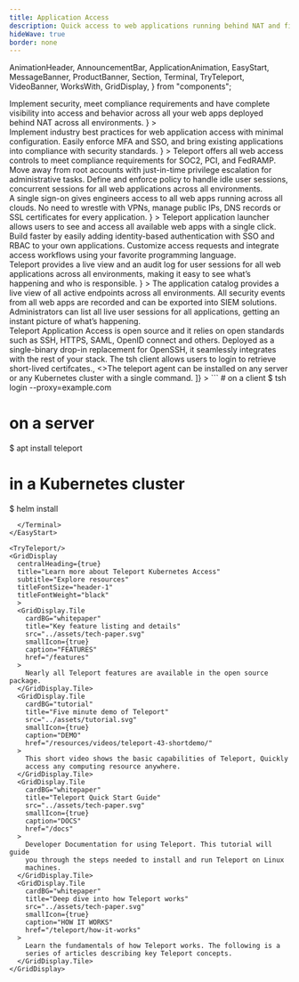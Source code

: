 ```yaml
---
title: Application Access
description: Quick access to web applications running behind NAT and firewalls with security and compliance
hideWave: true
border: none
---
```


  AnimationHeader,
  AnnouncementBar,
  ApplicationAnimation,
  EasyStart,
  MessageBanner,
  ProductBanner,
  Section,
  Terminal,
  TryTeleport,
  VideoBanner,
  WorksWith,
  GridDisplay,
} from "components";

<Section bg="grayWave">
  <AnimationHeader
    title="Teleport Application Access"
    subtitle="Teleport Access Plane"
    description={
      <>
        Implement security, meet compliance requirements and have complete visibility into access and behavior across all your web apps deployed behind NAT across all environments.      
      </>
    }
  >
  <ApplicationAnimation/>
  </AnimationHeader>
  <AnnouncementBar />
</Section>
<Section bg="flatWhite">
  <ProductBanner
    imgPosition="right"
    title="Secure web apps &amp; meet compliance requirements"
    subtitle="For DevSecOps"
    src="../assets/application-diagram.png"
    alt="a diagram of server architecture"
    description={
      <>
        Implement industry best practices for web application access with minimal configuration. Easily enforce MFA and SSO, and bring existing applications into compliance with security standards.
      </>
      }
  >
    <ProductBanner.Item title="Access Controls" >
      Teleport offers all web access controls to meet compliance requirements for SOC2, PCI, and FedRAMP. 
    </ProductBanner.Item>
    <ProductBanner.Item title="Access Requests" >
      Move away from root accounts with just-in-time privilege escalation for administrative tasks.
    </ProductBanner.Item>
    <ProductBanner.Item title="Session Controls" >
      Define and enforce policy to handle idle user sessions, concurrent sessions for all web applications across all environments.
    </ProductBanner.Item>
  </ProductBanner>
</Section>
<Section bg="grayWave">
  <ProductBanner
    imgPosition="left"
    title="Access that doesn't get in the way"
    subtitle="For Developers"
    src="../assets/application-laptop.png"
    alt="a diagram of server architecture"
    description={
      <>
A single sign-on gives engineers access to all web apps running across all clouds. No need to wrestle with VPNs, manage public IPs, DNS records or SSL certificates for every application.      </>
      }
  >
    <ProductBanner.Item title="Live Catalog" >
      Teleport application launcher allows users to see and access all available web apps with a single click.
    </ProductBanner.Item>
    <ProductBanner.Item title="AuthZ as a Service" >
      Build faster by easily adding identity-based authentication with SSO and RBAC to your own applications.
    </ProductBanner.Item>
    <ProductBanner.Item title="Plugins and API" >
      Customize access requests and integrate access workflows using your favorite programming language.
    </ProductBanner.Item>
  </ProductBanner>
</Section>
<Section bg="wavelight">
  <ProductBanner
    imgPosition="right"
    title="Complete visibility into access and behavior"
    subtitle="For Security Professionals"
    src="../assets/complete-visibility.png"
    alt="a diagram of server architecture"
    description={
      <>
Teleport provides a live view and an audit log for user sessions for all web applications across  all environments, making it easy to see what’s happening and who is responsible.      </>
      }
>
    <ProductBanner.Item title="Live Catalog" >
      The application catalog provides a live view of all active endpoints across all environments.
    </ProductBanner.Item>
    <ProductBanner.Item title="Audit Log" >
      All security events from all web apps are recorded and can be exported into SIEM solutions.    
    </ProductBanner.Item>
    <ProductBanner.Item title="Activity Stream" >
      Administrators can list all live user sessions for all applications, getting an instant picture of what’s happening.    
    </ProductBanner.Item>
  </ProductBanner>
</Section>
<VideoBanner title="Demo Video" videoId="5Uwhp3IQMHY" />
<WorksWith title="Works with everything you have">
  Teleport Application Access is open source and it relies on open standards such as SSH, HTTPS, SAML, OpenID connect and others. Deployed as a single-binary drop-in replacement for OpenSSH, it seamlessly integrates with the rest of your stack.
</WorksWith>
<EasyStart
  description="Teleport is easy to deploy and use. We believe that simplicity and good user experience are key to first-class security."
  listDescription="Teleport consists of just two binaries."
  listItems={[
    <>The <span style={{color: "#512FC9", fontFamily: "Ubuntu Mono"}}>tsh</span> client allows users to login to retrieve short-lived certifcates.</>, 
    <>The <span style={{color: "#512FC9", fontFamily: "Ubuntu Mono"}}>teleport</span> agent can be installed on any server or any Kubernetes cluster with a single command.</>
  ]}
>
  <Terminal>
```
# on a client
$ tsh login --proxy=example.com

# on a server
$ apt install teleport

# in a Kubernetes cluster
$ helm install
```
  </Terminal>
</EasyStart>

<TryTeleport/>
<GridDisplay
  centralHeading={true}
  title="Learn more about Teleport Kubernetes Access"
  subtitle="Explore resources"
  titleFontSize="header-1"
  titleFontWeight="black"
  >
  <GridDisplay.Tile
    cardBG="whitepaper"
    title="Key feature listing and details"
    src="../assets/tech-paper.svg"
    smallIcon={true}
    caption="FEATURES"
    href="/features"
  >
    Nearly all Teleport features are available in the open source package.
  </GridDisplay.Tile>
  <GridDisplay.Tile
    cardBG="tutorial"
    title="Five minute demo of Teleport"
    src="../assets/tutorial.svg"
    smallIcon={true}
    caption="DEMO"
    href="/resources/videos/teleport-43-shortdemo/"
  >
    This short video shows the basic capabilities of Teleport, Quickly
    access any computing resource anywhere.
  </GridDisplay.Tile>
  <GridDisplay.Tile
    cardBG="whitepaper"
    title="Teleport Quick Start Guide"
    src="../assets/tech-paper.svg"
    smallIcon={true}
    caption="DOCS"
    href="/docs"
  >
    Developer Documentation for using Teleport. This tutorial will guide
    you through the steps needed to install and run Teleport on Linux
    machines.
  </GridDisplay.Tile>
  <GridDisplay.Tile
    cardBG="whitepaper"
    title="Deep dive into how Teleport works"
    src="../assets/tech-paper.svg"
    smallIcon={true}
    caption="HOW IT WORKS"
    href="/teleport/how-it-works"
  >
    Learn the fundamentals of how Teleport works. The following is a
    series of articles describing key Teleport concepts.
  </GridDisplay.Tile>
</GridDisplay>
